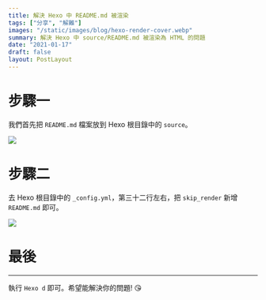 ```yaml
---
title: 解決 Hexo 中 README.md 被渲染
tags: ["分享", "解難"]
images: "/static/images/blog/hexo-render-cover.webp"
summary: 解決 Hexo 中 source/README.md 被渲染為 HTML 的問題
date: "2021-01-17"
draft: false
layout: PostLayout
---
```


# 步驟一

我們首先把 `README.md` 檔案放到 Hexo 根目錄中的 `source`。

![](/static/images/blog/hexo-render-2.webp)

# 步驟二

去 Hexo 根目錄中的 `_config.yml`，第三十二行左右，把 `skip_render` 新增 `README.md` 即可。

![](/static/images/blog/hexo-render-3.webp)

# 最後

---

執行 `Hexo d` 即可。希望能解決你的問題! 😘
